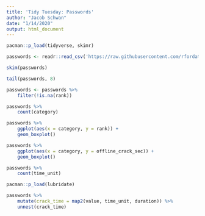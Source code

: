 ```yaml
---
title: 'Tidy Tuesday: Passwords'
author: "Jacob Schwan"
date: "1/14/2020"
output: html_document
---
```


```r
pacman::p_load(tidyverse, skimr)
```

```r
passwords <- readr::read_csv('https://raw.githubusercontent.com/rfordatascience/tidytuesday/master/data/2020/2020-01-14/passwords.csv')

```

```r
skim(passwords)
```

```r
tail(passwords, 8)
```

```r
passwords <- passwords %>%
    filter(!is.na(rank))
```


```r
passwords %>%
    count(category)
```

```r
passwords %>%
    ggplot(aes(x = category, y = rank)) +
    geom_boxplot()
```

```r
passwords %>%
    ggplot(aes(x = category, y = offline_crack_sec)) +
    geom_boxplot()
```

```r
passwords %>%
    count(time_unit)
```

```r
pacman::p_load(lubridate)
```

```r
passwords %>%
    mutate(crack_time = map2(value, time_unit, duration)) %>%
    unnest(crack_time) 
```

